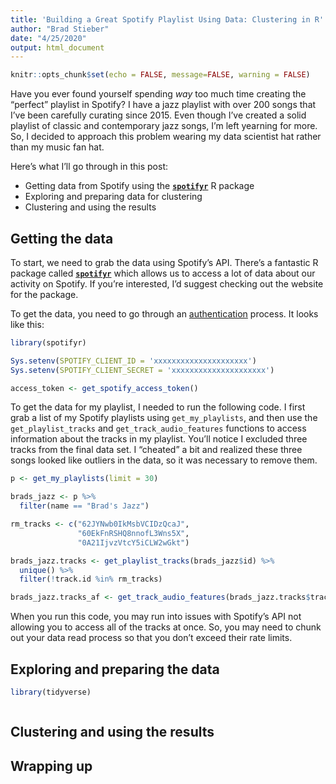 ```yaml
---
title: 'Building a Great Spotify Playlist Using Data: Clustering in R'
author: "Brad Stieber"
date: "4/25/2020"
output: html_document
---
```


```r
knitr::opts_chunk$set(echo = FALSE, message=FALSE, warning = FALSE)
```

Have you ever found yourself spending _way_ too much time creating the "perfect" playlist in Spotify? I have a jazz playlist with over 200 songs that I've been carefully curating since 2015. Even though I've created a solid playlist of classic and contemporary jazz songs, I'm left yearning for more. So, I decided to approach this problem wearing my data scientist hat rather than my music fan hat.

Here's what I'll go through in this post:

- Getting data from Spotify using the [__`spotifyr`__](https://www.rcharlie.com/spotifyr/) R package
- Exploring and preparing data for clustering
- Clustering and using the results


## Getting the data

To start, we need to grab the data using Spotify's API. There's a fantastic R package called [__`spotifyr`__](https://www.rcharlie.com/spotifyr/) which allows us to access a lot of data about our activity on Spotify. If you're interested, I'd suggest checking out the website for the package.

To get the data, you need to go through an [authentication](https://www.rcharlie.com/spotifyr/index.html#authentication) process. It looks like this:

```r
library(spotifyr)

Sys.setenv(SPOTIFY_CLIENT_ID = 'xxxxxxxxxxxxxxxxxxxxx')
Sys.setenv(SPOTIFY_CLIENT_SECRET = 'xxxxxxxxxxxxxxxxxxxxx')

access_token <- get_spotify_access_token()
```

To get the data for my playlist, I needed to run the following code. I first grab a list of my Spotify playlists using `get_my_playlists`, and then use the `get_playlist_tracks` and `get_track_audio_features` functions to access information about the tracks in my playlist. You'll notice I excluded three tracks from the final data set. I "cheated" a bit and realized these three songs looked like outliers in the data, so it was necessary to remove them.

```r
p <- get_my_playlists(limit = 30)

brads_jazz <- p %>% 
  filter(name == "Brad's Jazz")

rm_tracks <- c("62JYNwb0IkMsbVCIDzQcaJ",
               "60EkFnRSHQ8nnofL3Wns5X", 
               "0A21IjvzVtcY5iCLW2wGkt")

brads_jazz.tracks <- get_playlist_tracks(brads_jazz$id) %>%
  unique() %>%
  filter(!track.id %in% rm_tracks)

brads_jazz.tracks_af <- get_track_audio_features(brads_jazz.tracks$track.id)
```

When you run this code, you may run into issues with Spotify's API not allowing you to access all of the tracks at once. So, you may need to chunk out your data read process so that you don't exceed their rate limits.

## Exploring and preparing the data 

```r
library(tidyverse)
```

```r

```


## Clustering and using the results



## Wrapping up